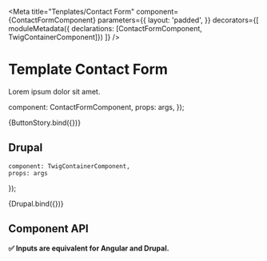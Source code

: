 
<Meta 
    title="Tenplates/Contact Form" 
    component={ContactFormComponent} 
    parameters={{
        layout: 'padded',
    }}
    decorators={[
        moduleMetadata({ declarations: [ContactFormComponent, TwigContainerComponent]})
    ]}
/>

# Template Contact Form

Lorem ipsum dolor sit amet.

  component: ContactFormComponent,
  props: args,
});

<Preview>
  <Story name="Default" args={{ label: 'Label' }}>
    {ButtonStory.bind({})}
  </Story>
</Preview>

## Drupal

    component: TwigContainerComponent,
    props: args
});

<Preview>
    <Story 
        name="Drupal"
        args={{ 
            component: 'contact-form',
            label: 'Text Drupal',
        }}
        parameters={{ docs: { iframeHeight: 150 } }}
    >
        {Drupal.bind({})}
    </Story>
</Preview>

## Component API
**✅  Inputs are equivalent for Angular and Drupal.**

<Props of={ContactFormComponent} />